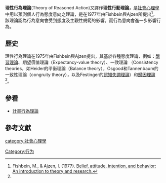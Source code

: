 '''理性行為理論'''(Theory of Reasoned Action)又譯作'''理性行動理論，'''是[[社會心理學|社會心理學]]中用以預測個人行為態度意向之理論，是在1977年由Fishbein與Ajzen所提出<ref name=":0">Fishbein, M., & Ajzen, I. (1977). [https://philarchive.org/archive/FISBAI Belief, attitude, intention, and behavior: An introduction to theory and research.]</ref>。該理論認為行為意向會受到態度及主觀性規範的影響。而行為意向會進一步影響行為。

== 歷史 ==
理性行為理論在1975年由Fishbein與Ajzen提出，其基於各種態度理論，例如：[[学习理论|學習理論]]、期望價值理論（Expectancy-value theory）、一致理論 （Consistency theories，如Heider的平衡理論（Balance theory），Osgood和Tannenbaum的一致性理論（congruity theory），以及Festinger的[[認知失調|認知失調理論]]）和[[归因理论|歸因理論]]<ref name=":0" />。

==參看==

* [[計畫行為理論|計畫行為理論]]

== 參考文獻 ==
<references />{{Psychi-and-psycho-stub}}
[[category:社會心理學|category:社會心理學]]
[[Category:行为|Category:行为]]
